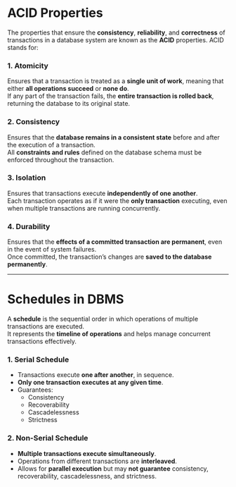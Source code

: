 # ACID Properties

The properties that ensure the **consistency**, **reliability**, and **correctness** of transactions in a database system are known as the **ACID** properties. ACID stands for:

### 1. Atomicity
Ensures that a transaction is treated as a **single unit of work**, meaning that either **all operations succeed** or **none do**.  
If any part of the transaction fails, the **entire transaction is rolled back**, returning the database to its original state.

### 2. Consistency
Ensures that the **database remains in a consistent state** before and after the execution of a transaction.  
All **constraints and rules** defined on the database schema must be enforced throughout the transaction.

### 3. Isolation
Ensures that transactions execute **independently of one another**.  
Each transaction operates as if it were the **only transaction** executing, even when multiple transactions are running concurrently.

### 4. Durability
Ensures that the **effects of a committed transaction are permanent**, even in the event of system failures.  
Once committed, the transaction’s changes are **saved to the database permanently**.

---

# Schedules in DBMS

A **schedule** is the sequential order in which operations of multiple transactions are executed.  
It represents the **timeline of operations** and helps manage concurrent transactions effectively.

### 1. Serial Schedule
- Transactions execute **one after another**, in sequence.
- **Only one transaction executes at any given time**.
- Guarantees:
  - Consistency  
  - Recoverability  
  - Cascadelessness  
  - Strictness

### 2. Non-Serial Schedule
- **Multiple transactions execute simultaneously**.
- Operations from different transactions are **interleaved**.
- Allows for **parallel execution** but may **not guarantee** consistency, recoverability, cascadelessness, and strictness.

